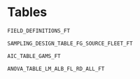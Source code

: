 # Tables

```r
FIELD_DEFINITIONS_FT
```

\pagebreak

```r
SAMPLING_DESIGN_TABLE_FG_SOURCE_FLEET_FT
```

\pagebreak

```r
AIC_TABLE_GAMS_FT 
```

\pagebreak

```r
ANOVA_TABLE_LM_ALB_FL_RD_ALL_FT
```

